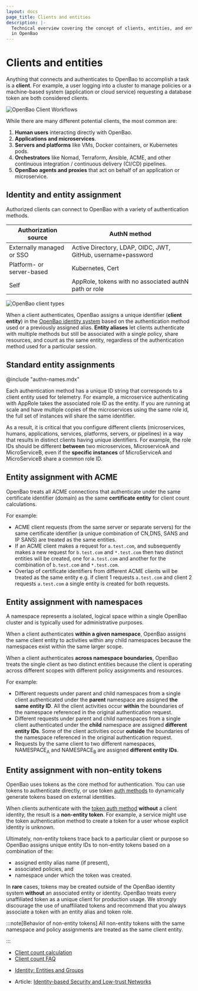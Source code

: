 ```yaml
---
layout: docs
page_title: Clients and entities
description: |-
  Technical overview covering the concept of clients, entities, and entity IDs
  in OpenBao 
---
```


# Clients and entities

Anything that connects and authenticates to OpenBao to accomplish a task is a
**client**. For example, a user logging into a cluster to manage policies or a
machine-based system (application or cloud service) requesting a database token
are both considered clients.

![OpenBao Client Workflows](https://www.datocms-assets.com/2885/1617325020-valult-client-workflows.png)

While there are many different potential clients, the most common are:

1. **Human users** interacting directly with OpenBao.
1. **Applications and microservices**.
1. **Servers and platforms** like VMs, Docker containers, or Kubernetes pods.
1. **Orchestrators** like Nomad, Terraform, Ansible, ACME, and other continuous
   integration / continuous delivery (CI/CD) pipelines.
1. **OpenBao agents and proxies** that act on behalf of an application or
   microservice.

## Identity and entity assignment

Authorized clients can connect to OpenBao with a variety of authentication methods.

Authorization source       | AuthN method
-------------------------- | ---------------------------------
Externally managed or SSO  | Active Directory, LDAP, OIDC, JWT, GitHub, username+password
Platform- or server-based  | Kubernetes, Cert
Self                       | AppRole, tokens with no associated authN path or role

![OpenBao client types](https://www.datocms-assets.com/2885/1617325030-vault-clients.png)

When a client authenticates, OpenBao assigns a unique identifier
(**client entity**) in the [OpenBao identity system](/docs/secrets/identity)
based on the authentication method used or a previously assigned alias.
**Entity aliases** let clients authenticate with multiple methods but still be
associated with a single policy, share resources, and count as the same entity,
regardless of the authentication method used for a particular session.

## Standard entity assignments

@include "authn-names.mdx"

Each authentication method has a unique ID string that corresponds to a client
entity used for telemetry. For example, a microservice authenticating with
AppRole takes the associated role ID as the entity. If you are running at scale
and have multiple copies of the microservices using the same role id, the full
set of instances will share the same identifier.

As a result, it is critical that you configure different clients
(microservices, humans, applications, services, platforms, servers, or pipelines)
in a way that results in distinct clients having unique identifiers. For example,
the role IDs should be different **between** two microservices, MicroserviceA and
MicroServiceB, even if the **specific instances** of MicroServiceA and
MicroServiceB share a common role ID.

## Entity assignment with ACME

OpenBao treats all ACME connections that authenticate under the same certificate
identifier (domain) as the same **certificate entity** for client count
calculations.

For example:

- ACME client requests (from the same server or separate servers) for the same
  certificate identifier (a unique combination of CN,DNS, SANS and IP SANS)
  are treated as the same entities.
- If an ACME client makes a request for `a.test.com`, and subsequently makes a new
  request for `b.test.com` and `*.test.com` then two distinct entities will be created,
  one for `a.test.com` and another for the combination of `b.test.com` and `*.test.com`.
- Overlap of certificate identifiers from different ACME clients will be treated
  as the same entity e.g. if client 1 requests `a.test.com` and client 2 requests
  `a.test.com` a single entity is created for both requests.

## Entity assignment with namespaces

A namespace represents a isolated, logical space within a single OpenBao
cluster and is typically used for administrative purposes.

When a client authenticates **within a given namespace**, OpenBao assigns the same
client entity to activities within any child namespaces because the namespaces
exist within the same larger scope.

When a client authenticates **across namespace boundaries**, OpenBao treats the
single client as two distinct entities because the client is operating
across different scopes with different policy assignments and resources.

For example:

- Different requests under parent and child namespaces from a single client
  authenticated under the **parent** namespace are assigned **the same entity
  ID**. All the client activities occur **within** the boundaries of the
  namespace referenced in the original authentication request.
- Different requests under parent and child namespaces from a single client
  authenticated under the **child** namespace are assigned **different entity
  IDs**. Some of the client activities occur **outside** the boundaries of the
  namespace referenced in the original authentication request.
- Requests by the same client to two different namespaces, NAMESPACE<sub>A</sub>
  and NAMESPACE<sub>B</sub> are assigned **different entity IDs**.

## Entity assignment with non-entity tokens

OpenBao uses tokens as the core method for authentication. You can use tokens to
authenticate directly, or use token [auth methods](/docs/concepts/auth)
to dynamically generate tokens based on external identities.

When clients authenticate with the [token auth method](/docs/auth/token)
**without** a client identity, the result is a **non-entity token**. For example,
a service might use the token authentication method to create a token for a user
whose explicit identity is unknown. 

Ultimately, non-entity tokens trace back to a particular client or purpose so
OpenBao assigns unique entity IDs to non-entity tokens based on a combination of
the:

- assigned entity alias name (if present),
- associated policies, and
- namespace under which the token was created.

In **rare** cases, tokens may be created outside of the OpenBao identity system
**without** an associated entity or identity. OpenBao treats every unaffiliated
token as a unique client for production usage. We strongly discourage the use of
unaffiliated tokens and recommend that you always associate a token with an
entity alias and token role.

:::note[Behavior of non-entity tokens]
  All non-entity tokens with the same namespace and policy assignments are
  treated as the same client entity. 

:::

<Tabs>
<TabItem value="Related concepts" heading="Related concepts">

<ul>
  <li>
    <a href="/docs/concepts/client-count/counting">Client count calculation</a>
  </li>
  <li>
    <a href="/docs/concepts/client-count/faq">Client count FAQ</a>
  </li>
</ul>
</TabItem>

<TabItem value="Related tutorials" heading="Related tutorials">
<ul>
  <li>
    <a href="/tutorials/auth-methods/identity">Identity: Entities and Groups</a>
  </li>
</ul>
</TabItem>

<TabItem value="Other resources" heading="Other resources">
<ul>
  <li>
    Article: 
    <a href="https://www.hashicorp.com/identity-based-security-and-low-trust-networks">Identity-based Security and Low-trust Networks</a>
  </li>
</ul>
</TabItem>
</Tabs>
